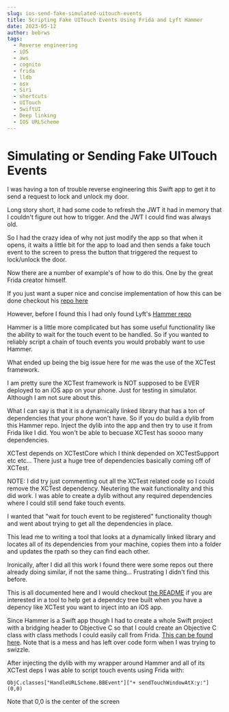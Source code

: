 ```yaml
---
slug: ios-send-fake-simulated-uitouch-events
title: Scripting Fake UITouch Events Using Frida and Lyft Hammer
date: 2023-05-12
author: bebrws
tags:
  - Reverse engineering
  - iOS
  - aws
  - cognito
  - frida
  - lldb
  - osx
  - Siri
  - shortcuts
  - UITouch
  - SwiftUI
  - Deep linking
  - IOS URLScheme
---
```


# Simulating or Sending Fake UITouch Events

I was having a ton of trouble reverse engineering this Swift app to get it to send a request to lock and unlock my door.

Long story short, it had some code to refresh the JWT it had in memory that I couldn't figure out how to trigger. And the JWT I could find was always old.

So I had the crazy idea of why not just modify the app so that when it opens, it waits a little bit for the app to load and then sends a fake touch event to the screen to press the button that triggered the request to lock/unlock the door.

Now there are a number of example's of how to do this. One by the great Frida creator himself.

If you just want a super nice and concise implementation of how this can be done checkout his [repo here](https://github.com/nowsecure/frida-uikit)

However, before I found this I had only found Lyft's [Hammer repo](https://github.com/lyft/Hammer)

Hammer is a little more complicated but has some useful functionality like the ability to wait for the touch event to be handled. So if you wanted to reliably script a chain of touch events you would probably want to use Hammer.

What ended up being the big issue here for me was the use of the XCTest framework.

I am pretty sure the XCTest framework is NOT supposed to be EVER deployed to an iOS app on your phone. Just for testing in simulator. Although I am not sure about this.

What I can say is that it is a dynamically linked library that has a ton of dependencies that your phone won't have. So if you do build a dylib from this Hammer repo. Inject the dylib into the app and then try to use it from Frida like I did. You won't be able to becuase XCTest has soooo many dependencies.

XCTest depends on XCTestCore which I think depended on XCTestSupport etc etc... There just a huge tree of dependencies basically coming off of XCTest.

NOTE: I did try just commenting out all the XCTest related code so I could remove the XCTest dependency. Neutering the wait functionality and this did work. I was able to create a dylib without any required dependencies where I could still send fake touch events.

I wanted that "wait for touch event to be registered" functionality though and went about trying to get all the dependencies in place.

This lead me to writing a tool that looks at a dynamically linked library and locates all of its dependencies from your machine, copies them into a folder and updates the rpath so they can find each other.

Ironically, after I did all this work I found there were some repos out there already doing similar, if not the same thing... Frustrating I didn't find this before.

This is all documented here and I would checkout [the README](https://github.com/bebrws/fixDynamicLibPaths) if you are interested in a tool to help get a dependcy tree built when you have a depency like XCTest you want to inject into an iOS app.

Since Hammer is a Swift app though I had to create a whole Swift project with a bridging header to Objective C so that I could create an Objective C class with class methods I could easily call from Frida. [This can be found here](https://github.com/bebrws/dylibForSendingKeyboardTouchEvents/blob/main/HandleURLScheme/BBEvent.h). Note that is a mess and has left over code form when I was trying to swizzle.

After injecting the dylib with my wrapper around Hammer and all of its XCTest deps I was able to script touch events using Frida with:

```
ObjC.classes["HandleURLScheme.BBEvent"]["+ sendTouchWindowAtX:y:"](0,0)

```

Note that 0,0 is the center of the screen
